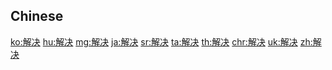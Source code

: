 {{also|解決}}
==Chinese==
{{zh-see|解決}}

[[ko:解决]]
[[hu:解决]]
[[mg:解决]]
[[ja:解决]]
[[sr:解决]]
[[ta:解决]]
[[th:解决]]
[[chr:解决]]
[[uk:解决]]
[[zh:解决]]